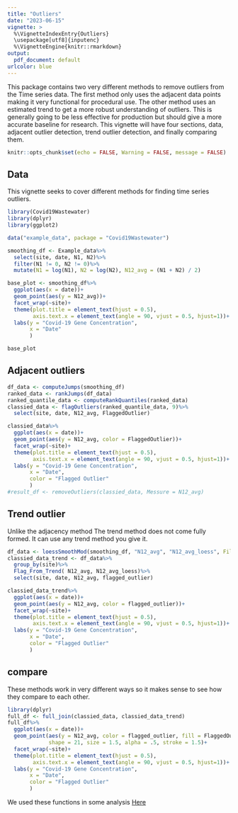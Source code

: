 ```yaml
---
title: "Outliers"
date: "2023-06-15"
vignette: >
  %\VignetteIndexEntry{Outliers}
  \usepackage[utf8]{inputenc}
  %\VignetteEngine{knitr::rmarkdown}
output:
  pdf_document: default
urlcolor: blue
---
```

This package contains two very different methods to remove outliers from the Time series data. The first method only uses the adjacent data points making it very functional for procedural use. The other method uses an estimated trend to get a more robust understanding of outliers. This is generally going to be less effective for production but should give a more accurate baseline for research. This vignette will have four sections, data, adjacent outlier detection, trend outlier detection, and finally comparing them.

```r
knitr::opts_chunk$set(echo = FALSE, Warning = FALSE, message = FALSE)
```

## Data

This vignette seeks to cover different methods for finding time series outliers.

```r
library(Covid19Wastewater)
library(dplyr)
library(ggplot2)

data("example_data", package = "Covid19Wastewater")

smoothing_df <- Example_data%>%
  select(site, date, N1, N2)%>%
  filter(N1 != 0, N2 != 0)%>%
  mutate(N1 = log(N1), N2 = log(N2), N12_avg = (N1 + N2) / 2)

base_plot <- smoothing_df%>%
  ggplot(aes(x = date))+
  geom_point(aes(y = N12_avg))+
  facet_wrap(~site)+
  theme(plot.title = element_text(hjust = 0.5),
        axis.text.x = element_text(angle = 90, vjust = 0.5, hjust=1))+
  labs(y = "Covid-19 Gene Concentration",
       x = "Date"
       )

base_plot
```

## Adjacent outliers

```r
df_data <- computeJumps(smoothing_df)
ranked_data <- rankJumps(df_data)
ranked_quantile_data <- computeRankQuantiles(ranked_data)
classied_data <- flagOutliers(ranked_quantile_data, 9)%>%
  select(site, date, N12_avg, FlaggedOutlier)

classied_data%>%
  ggplot(aes(x = date))+
  geom_point(aes(y = N12_avg, color = FlaggedOutlier))+
  facet_wrap(~site)+
  theme(plot.title = element_text(hjust = 0.5),
        axis.text.x = element_text(angle = 90, vjust = 0.5, hjust=1))+
  labs(y = "Covid-19 Gene Concentration",
       x = "Date",
       color = "Flagged Outlier"
       )
#result_df <- removeOutliers(classied_data, Messure = N12_avg)
```

## Trend outlier

Unlike the adjacency method The trend method does not come fully formed. It can use any trend method you give it.

```r
df_data <- loessSmoothMod(smoothing_df, "N12_avg", "N12_avg_loess", Filter = NULL)
classied_data_trend <- df_data%>%
  group_by(site)%>%
  Flag_From_Trend( N12_avg, N12_avg_loess)%>%
  select(site, date, N12_avg, flagged_outlier)

classied_data_trend%>%
  ggplot(aes(x = date))+
  geom_point(aes(y = N12_avg, color = flagged_outlier))+
  facet_wrap(~site)+
  theme(plot.title = element_text(hjust = 0.5),
        axis.text.x = element_text(angle = 90, vjust = 0.5, hjust=1))+
  labs(y = "Covid-19 Gene Concentration",
       x = "Date",
       color = "Flagged Outlier"
       )
```

## compare
These methods work in very different ways so it makes sense to see how they compare to each other.
```r
library(dplyr)
full_df <- full_join(classied_data, classied_data_trend)
full_df%>%
  ggplot(aes(x = date))+
  geom_point(aes(y = N12_avg, color = flagged_outlier, fill = FlaggedOutlier), 
             shape = 21, size = 1.5, alpha = .5, stroke = 1.5)+
  facet_wrap(~site)+
  theme(plot.title = element_text(hjust = 0.5),
        axis.text.x = element_text(angle = 90, vjust = 0.5, hjust=1))+
  labs(y = "Covid-19 Gene Concentration",
       x = "Date",
       color = "Flagged Outlier"
       )
```

We used these functions in some analysis [Here](https://github.com/UW-Madison-DSI/Covid19-Wastewater-Analysis/tree/main/results/CoVariants)